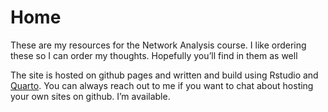 # Home {.unnumbered}

These are my resources for the Network Analysis course. I like ordering these so I can order my thoughts. Hopefully you'll find in them as well

The site is hosted on github pages and written and build using Rstudio and [Quarto](https://quarto.org/docs/books). You can always reach out to me if you want to chat about hosting your own sites on github. I'm available. 